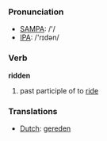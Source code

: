=== Pronunciation ===
*[[w:SAMPA|SAMPA]]: /'/
*[[w:IPA|IPA]]: /'rɪdən/

=== Verb ===

'''ridden'''

# past participle of to [[ride]]

=== Translations ===
*[[Dutch]]: [[gereden]]